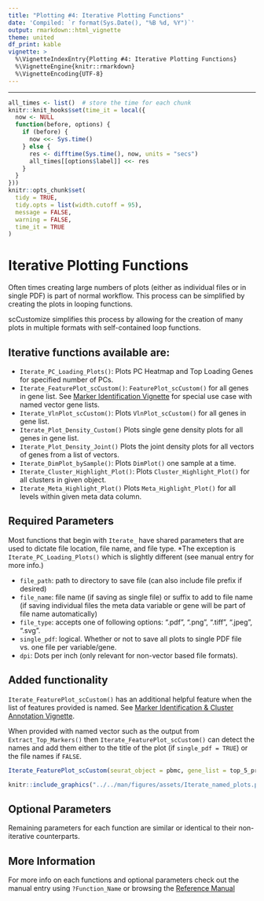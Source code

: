 ```yaml
---
title: "Plotting #4: Iterative Plotting Functions"
date: 'Compiled: `r format(Sys.Date(), "%B %d, %Y")`'
output: rmarkdown::html_vignette
theme: united
df_print: kable
vignette: >
  %\VignetteIndexEntry{Plotting #4: Iterative Plotting Functions}
  %\VignetteEngine{knitr::rmarkdown}
  %\VignetteEncoding{UTF-8}
---
```

***

<style>
p.caption {
  font-size: 0.9em;
}
</style>
 
```r
all_times <- list()  # store the time for each chunk
knitr::knit_hooks$set(time_it = local({
  now <- NULL
  function(before, options) {
    if (before) {
      now <<- Sys.time()
    } else {
      res <- difftime(Sys.time(), now, units = "secs")
      all_times[[options$label]] <<- res
    }
  }
}))
knitr::opts_chunk$set(
  tidy = TRUE,
  tidy.opts = list(width.cutoff = 95),
  message = FALSE,
  warning = FALSE,
  time_it = TRUE
)
```


# Iterative Plotting Functions  
Often times creating large numbers of plots (either as individual files or in single PDF) is part of normal workflow.  This process can be simplified by creating the plots in looping functions.  

scCustomize simplifies this process by allowing for the creation of many plots in multiple formats with self-contained loop functions.

## Iterative functions available are:  

* `Iterate_PC_Loading_Plots()`: Plots PC Heatmap and Top Loading Genes for specified number of PCs.
* `Iterate_FeaturePlot_scCustom()`: `FeaturePlot_scCustom()` for all genes in gene list.  See [Marker Identification Vignette](https://samuel-marsh.github.io/scCustomize/articles/Markers_and_Cluster_Annotation.html#extract-the-top-n-marker-genes-per-cluster-identity-treatment-etc-1) for special use case with named vector gene lists.
* `Iterate_VlnPlot_scCustom()`: Plots `VlnPlot_scCustom()` for all genes in gene list.
* `Iterate_Plot_Density_Custom()` Plots single gene density plots for all genes in gene list.
* `Iterate_Plot_Density_Joint()` Plots the joint density plots for all vectors of genes from a list of vectors.
* `Iterate_DimPlot_bySample()`: Plots `DimPlot()` one sample at a time.
* `Iterate_Cluster_Highlight_Plot()`: Plots `Cluster_Highlight_Plot()` for all clusters in given object.
* `Iterate_Meta_Highlight_Plot()` Plots `Meta_Highlight_Plot()` for all levels within given meta data column.

## Required Parameters  
Most functions that begin with `Iterate_` have shared parameters that are used to dictate file location, file name, and file type.
*The exception is `Iterate_PC_Loading_Plots()` which is slightly different (see manual entry for more info.)

* `file_path`: path to directory to save file (can also include file prefix if desired)
* `file_name`: file name (if saving as single file) or suffix to add to file name (if saving individual files the meta data variable or gene will be part of file name automatically)
* `file_type`: accepts one of following options: ".pdf", ".png", ".tiff", ".jpeg", ".svg".
* `single_pdf`: logical. Whether or not to save all plots to single PDF file vs. one file per variable/gene.
* `dpi`: Dots per inch (only relevant for non-vector based file formats).
  
## Added functionality  
`Iterate_FeaturePlot_scCustom()` has an additional helpful feature when the list of features provided is named.  See [Marker Identification & Cluster Annotation Vignette](https://samuel-marsh.github.io/scCustomize/articles/Markers_and_Cluster_Annotation.html#extract-the-top-n-marker-genes-per-cluster-identity-treatment-etc-1).

When provided with named vector such as the output from `Extract_Top_Markers()` then `Iterate_FeaturePlot_scCustom()` can detect the names and add them either to the title of the plot (if `single_pdf = TRUE`) or the file names if `FALSE`.
```r
Iterate_FeaturePlot_scCustom(seurat_object = pbmc, gene_list = top_5_presto, single_pdf = T)
```

```r
knitr::include_graphics("../../man/figures/assets/Iterate_named_plots.png")
```

  
## Optional Parameters  
Remaining parameters for each function are similar or identical to their non-iterative counterparts.
  
    
## More Information  
For more info on each functions and optional parameters check out the manual entry using `?Function_Name` or browsing the [Reference Manual](https://samuel-marsh.github.io/scCustomize/reference/index.html#section-iterative-plotting-functions)

